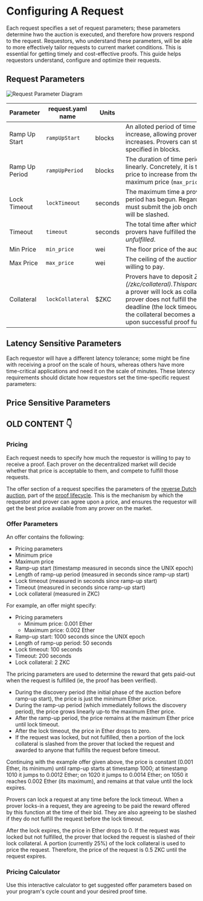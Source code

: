 
# Configuring A Request

Each request specifies a set of request parameters; these parameters determine hwo the auction is executed, and therefore how provers respond to the request. Requestors, who understand these parameters, will be able to more effectively tailor requests to current market conditions. This is essential for getting timely and cost-effective proofs. This guide helps requestors understand, configure and optimize their requests.

## Request Parameters

![Request Parameter Diagram](/request_diagram.png)

| Parameter      | request.yaml name | Units   | Description                                                                                                                                                                                     |
|----------------|-------------------|---------|-------------------------------------------------------------------------------------------------------------------------------------------------------------------------------------------------|
| Ramp Up Start  | `rampUpStart`     | blocks  | An alloted period of time before the auction price begins to increase, allowing provers to analyze jobs before the price increases. Provers can still lock during this period. This is specified in blocks.                              |
| Ramp Up Period | `rampUpPeriod`    | blocks  | The duration of time period where the auction price increases linearly. Concretely, it is the number of blocks it takes for the price to increase from the minimum price (`min_price`) to the maximum price (`max_price`).                                                             |
| Lock Timeout   | `lockTimeout`     | seconds | The maximum time a prover has to submit once the ramp up period has begun. Regardless of when the prover locks, they must submit the job onchain prior to this time, otherwise they will be slashed. |
| Timeout        | `timeout`         | seconds | The total time after which the proof expires. After this time, if no provers have fulfilled the request, the request will stay *unfulfilled*.                                                                          |
| Min Price      | `min_price`       | wei     | The floor price of the auction; this can be set to 0.                                                                                                                                                 |
| Max Price      | `max_price`       | wei     | The ceiling of the auction; the maximum absolute price you are willing to pay.                                                                                                                           |
| Collateral     | `lockCollateral`  | $ZKC     | Provers have to deposit *$ZKC* as [proving collateral](/zkc/collateral). This parameter specifies the exact amount of *$ZKC* a prover will lock as collateral when locking the order. If the prover does not fulfill the request before the primary prover deadline (the lock timeout), this collateral is slashed and 50% of the collateral becomes a bounty for secondary provers to claim upon successful proof fulfillment.                                            |


## Latency Sensitive Parameters

Each requestor will have a different latency tolerance; some might be fine with receiving a proof on the scale of hours, whereas others have more time-critical applications and need it on the scale of minutes. These latency requirements should dictate how requestors set the time-specific request parameters:



## Price Sensitive Parameters



## OLD CONTENT 👇

### Pricing

Each request needs to specify how much the requestor is willing to pay to receive a proof.
Each prover on the decentralized market will decide whether that price is acceptable to them, and compete to fulfill those requests.

The offer section of a request specifies the parameters of the [reverse Dutch auction](https://en.wikipedia.org/wiki/Reverse_auction#Dutch_reverse_auctions), part of the [proof lifecycle](/developers/proof-lifecycle).
This is the mechanism by which the requestor and prover can agree upon a price, and ensures the requestor will get the best price available from any prover on the market.

### Offer Parameters

An offer contains the following:

- Pricing parameters
- Minimum price
- Maximum price
- Ramp-up start (timestamp measured in seconds since the UNIX epoch)
- Length of ramp-up period (measured in seconds since ramp-up start)
- Lock timeout (measured in seconds since ramp-up start)
- Timeout (measured in seconds since ramp-up start)
- Lock collateral (measured in ZKC)

For example, an offer might specify:

- Pricing parameters
  - Minimum price: 0.001 Ether
  - Maximum price: 0.002 Ether
- Ramp-up start: 1000 seconds since the UNIX epoch
- Length of ramp-up period: 50 seconds
- Lock timeout: 100 seconds
- Timeout: 200 seconds
- Lock collateral: 2 ZKC

The pricing parameters are used to determine the reward that gets paid-out when the request is fulfilled (ie, the proof has been verified).

- During the discovery period (the initial phase of the auction before ramp-up start), the price is just the minimum Ether price.
- During the ramp-up period (which immediately follows the discovery period), the price grows linearly up-to the maximum Ether price.
- After the ramp-up period, the price remains at the maximum Ether price until lock timeout.
- After the lock timeout, the price in Ether drops to zero.
- If the request was locked, but not fulfilled, then a portion of the lock collateral is slashed from the prover that locked the request and awarded to anyone that fulfills the request before timeout.

Continuing with the example offer given above, the price is constant (0.001 Ether, its minimum) until ramp-up starts at timestamp 1000;
at timestamp 1010 it jumps to 0.0012 Ether; on 1020 it jumps to 0.0014 Ether; on 1050 it reaches 0.002 Ether (its maximum), and remains at that value until the lock expires.

Provers can lock a request at any time before the lock timeout. When a prover locks-in a request, they are agreeing to be paid the reward offered by this function at the time of their bid. They are also agreeing to be slashed if they do not fulfill the request before the lock timeout.

After the lock expires, the price in Ether drops to 0. If the request was locked but not fulfilled, the prover that locked the request is slashed of their lock collateral. A portion (currently 25%) of the lock collateral is used to price the request. Therefore, the price of the request is 0.5 ZKC until the request expires.


### Pricing Calculator

Use this interactive calculator to get suggested offer parameters based on your program's cycle count and your desired proof time.

<PricingCalculator />

